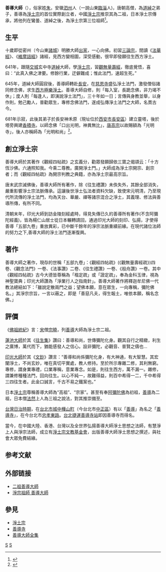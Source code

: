 {{Infobox Buddhist
| 姓名            = 善导
| 圖像            = 
| 圖像大小        = 
| 圖像說明        =  
| 原名            = 
| 字              = 
| 號              = 
| 法號            = 
| 出生            = 613
| 出生地點        = 安徽[[泗州|泗州]]（一說山東[[臨淄|臨淄]]）
| 逝世            = 681
| 逝世地點        = 
| 獲獎            = 
| 著名成就        = 淨宗二祖
| 宗派            = [[淨土宗_(中國)|淨土宗]]
| 呼號            = 
| 頭銜            = 
| 修行法門        = 
| native_lang1    = 
| native_lang1_name1 = 
| 教育程度        = 
| 駐錫於          = 
| 師承            = 道綽
| 徒弟與學生      = 
| 著作            = 《觀經四帖疏》（《觀無量壽經疏》）、《觀念法門》、《法事讚》、《往生禮讚》、《般舟讚》、《阿彌陀經義》(已佚失)
| 譯作            = 
| 何者的化身與轉世= 阿彌陀佛<ref>[[善导#評價|善导#評價]]</ref>
| 轉世為          = 
| 傳人            = 
| 簽名            = 
| 備註            = 
}}
{{jingtuteacher}}

'''善導大師'''（{{bd|613年||681年}}），俗家姓[[朱|朱]]，安徽[[泗州|泗州]]人（一說山東[[臨淄|臨淄]]人)，唐朝高僧，為[[道綽|道綽]]之弟子，善導為[[淨土宗_(中國)|淨土宗]]的首位實際創立者，中國[[淨土宗_(中國)|淨土宗]]推崇其為二祖，日本淨土宗傳承，將他列在鸞曇、道綽之後，為淨土宗第三位祖師<ref>{{Cite book|title=西安文化名人|last=侯海英编著|publisher=西安：[[西安出版社|西安出版社]]|year=2016.01|isbn=978-7-5541-1227-4|pages=55}}</ref>。

==生平==
十歲即從密州（今山東[[諸城|諸城]]）明勝大師[[出家|出家]]，一心向佛。初習[[三論宗|三論宗]]，間讀《[[法華經|法華經]]》、《[[維摩詰經|維摩詰經]]》諸經，見西方變相圖，深受感動，很早即發願往生西方淨土。

641年，跟隨[[交城|交城]]玄中寺[[道綽|道綽]]大師，學[[淨土宗_(中國)|淨土宗]]，習[[觀無量壽經|觀無量壽經]]，徹底覺悟，喜曰：“此真入佛之津要。修餘行業，迂僻難成；惟此法門，速超生死。”

645年，道綽大師圓寂後，善導師轉赴[[長安|長安]]，在[[慈恩寺|慈恩寺]]盛弘淨土法門，激發僧俗諸同修念佛，求生[[西方極樂淨土|西方極樂淨土]]。善導大師自修，則「每入室，長跪念佛，非力竭不休」；度人則「每逢人，即演說淨土法門」，三十年如一日；言傳與身教並舉，以身作則，勉己勵人，普勸眾生，專修念佛法門，遂成弘傳淨土法門之大師，名貫古今。

681年示寂，此後其弟子於長安神禾原（現址位於[[西安市|西安市]][[長安區_(西安市)|長安區]]）建立靈塔，後於塔旁興建[[香積寺|香積寺]]。以師念佛「口出光明，神異無比」，[[唐高宗|唐高宗]]以故賜額為「光明寺」，後人亦稱師為「光明和尚」<ref>{{Cite book|title=佛都长安|last=吴言生本册主编；景俊海丛书主编|publisher=西安：[[陕西旅游出版社|陕西旅游出版社]]|year=2010.08|isbn=978-7-5418-2581-1|pages=182-183}}</ref>。

==創立淨土宗==
善導大師於其著作《觀經四帖疏》之玄義分，勸眾發願歸依三寶之偈頌云：「十方恆沙佛。六通照知我。今乘二尊教。廣開淨土門。」大師成為淨土宗開宗、創宗者；而《觀經四帖疏》為開宗判教之典籍，亦為淨土宗最高宗旨。

唐末武宗滅佛後，善導大師所有著作，除《往生禮讚》未佚失外，其餘全部消失，嚴重影響淨土宗法脈傳承。這讓後世淨土弘法者資料欠缺，致使宋元明清，乃至現代所流傳的淨土法門，均為天台、華嚴、禪等諸宗混合之淨土，其義理、修法與善導所傳，有所不同。

清朝末年，印光大師到訪金陵刻經處時，得見失傳已久的善導所有著作(不含阿彌陀經義)，皆為楊仁山居士從日本輾轉請回，通過印光大師的刻印、弘揚，才使得善導「五部九卷」重放異彩，已中斷千餘年的淨宗法脈重續前緣。在現代諸位法師的努力之下,善導大師的淨土法門逐漸復興。

== 著作 ==
善導大師之著作，現存的世稱「五部九卷」：《觀經四帖疏》(《觀無量壽經疏》)四卷、《觀念法門》一卷、《法事讚》二卷、《往生禮讚》一卷、《般舟讚》一卷。其中《觀經四帖疏》古今大德皆尊稱為「楷定疏」或「證定疏」，奉為金科玉律，視為神聖寶典；印光大師讚為「淨業行人之指南針」。善導大師著作將釋迦牟尼佛一代教法總結如下：「雖說定散兩門之益；望佛本願，意在眾生，一向專稱，彌陀佛名。」其淨宗宗旨，一言以蔽之，即是「善惡凡夫，得生報土，唯依本願，稱名念佛。」

== 評價 ==
《[[佛祖統紀|佛祖統紀]]》言：[[宋|宋]]僧[[宗曉|宗曉]]，列[[善導|善導]]大師為淨土宗二祖。

[[蓮池大師|蓮池大師]]於其《[[往生集|往生集]]》讚曰：善導和尚，世傳彌陀化身。觀其自行之精緻，利生之廣博，萬代而下，猶能感發人之信心。設非彌陀，必觀音、普賢之儔也...

[[印光大師|印光大師]]於其《[[文鈔|文鈔]]》讚言：“善導和尚係彌陀化身，有大神通，有大智慧。其宏闡淨土，不尚玄妙，唯在真切平實處，教人修持。至於所示專雜二修，其利無窮。專修，謂身業專禮，口業專稱，意業專念。如是，則往生西方，萬不漏一。雜修，謂兼修種種法門，回向往生。以心不純一，故難得益，則百中希得一二，千中希得三四往生者。此金口誠言，千古不易之鐵案也。”

日本[[净土宗_(日本)|淨土宗]]尊稱善導大師為“高祖”、“宗家”。甚至有奉[[阿彌陀佛|阿彌陀佛]]為初祖，[[善導|善導]]為二祖，日本僧[[法然|法然]]上人為三祖之說法，對其推崇備至。

[[台灣日治時期|台灣日治時期]]，在[[台北市|台北市]][[城中|城中]][[樺山町|樺山町]]（今台北市[[中正區_(台北市)|中正區]]）有以「[[善導|善導]]」為名之「[[善導寺_(台北市)|善導寺]]」，在今台北市[[忠孝東路|忠孝東路]]。[[台北捷運|台北捷運]][[善導寺站|善導寺站]]即因善導寺而得名。
 
當今，在中國大陸、香港、台灣以及全世界弘揚善導大師淨土思想之法師，有慧淨上人與淨宗法師，成立有[[淨土宗文教基金會|淨土宗文教基金會]]，出版善導大師淨土思想之撰述，與社會大眾免費結緣。

== 参考文献 ==
{{Reflist}}

==外部链接==
*[https://web.archive.org/web/20080417175157/http://www.buddhist.idv.tw/H02.htm 二祖善導大師]
*[https://web.archive.org/web/20090211131950/http://amtb-la.org/jingzongzushi/jingzongzushi_02_shandao.html 淨宗祖師 善導大師]

== 參見 ==
*[[淨土宗|淨土宗]]
*[[善導寺|善導寺]]
*[https://plb.tw/tc/book_1_in.aspx?id=61&chk=bd3450c2-9d3a-4a9c-8ecb-4f3cee916a9a&param=pn%3D1 善導大師全集] {{Wayback|url=https://plb.tw/tc/book_1_in.aspx?id=61&chk=bd3450c2-9d3a-4a9c-8ecb-4f3cee916a9a&param=pn%3D1 |date=20211204012310 }}

{{净土}}
{{Authority control}}
[[Category:唐朝僧人|S]]
[[Category:中國淨土宗僧人|S]]